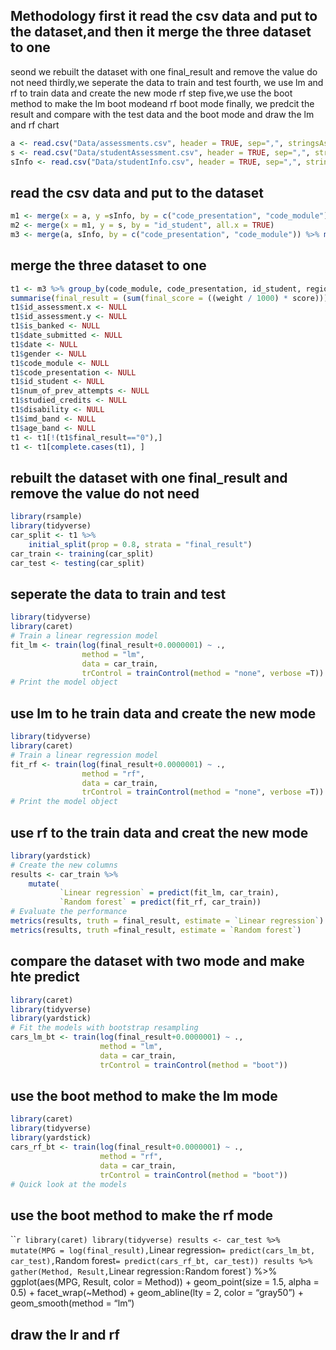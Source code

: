   
## Methodology first it read the csv data and put to the dataset,and then it merge the three dataset to one 
seond we rebuilt the dataset with one final_result and remove the value do not need 
thirdly,we seperate the data to train and test 
fourth, we use lm and rf to train data and create the new mode rf 
step five,we use the boot method to make the lm boot modeand rf boot mode 
finally, we predcit the result and compare with the test data and the boot mode and draw the lm and rf chart
  
  
  
  
```{r}
a <- read.csv("Data/assessments.csv", header = TRUE, sep=",", stringsAsFactors = FALSE)
s <- read.csv("Data/studentAssessment.csv", header = TRUE, sep=",", stringsAsFactors = FALSE)
sInfo <- read.csv("Data/studentInfo.csv", header = TRUE, sep=",", stringsAsFactors = FALSE)
```
## read the csv data and put to the dataset 
```{r}
m1 <- merge(x = a, y =sInfo, by = c("code_presentation", "code_module"), all.x = TRUE)
m2 <- merge(x = m1, y = s, by = "id_student", all.x = TRUE)
m3 <- merge(a, sInfo, by = c("code_presentation", "code_module")) %>% merge(s, by = "id_student")
```
## merge the three dataset to one 
```{r}
t1 <- m3 %>% group_by(code_module, code_presentation, id_student, region) %>% 
summarise(final_result = (sum(final_score = ((weight / 1000) * score))))  
t1$id_assessment.x <- NULL
t1$id_assessment.y <- NULL
t1$is_banked <- NULL
t1$date_submitted <- NULL
t1$date <- NULL
t1$gender <- NULL
t1$code_module <- NULL
t1$code_presentation <- NULL
t1$id_student <- NULL
t1$num_of_prev_attempts <- NULL
t1$studied_credits <- NULL
t1$disability <- NULL
t1$imd_band <- NULL
t1$age_band <- NULL
t1 <- t1[!(t1$final_result=="0"),]
t1 <- t1[complete.cases(t1), ]
```
## rebuilt the dataset with one final_result and remove the value do not need 
```{r}
library(rsample)
library(tidyverse)
car_split <- t1 %>%
    initial_split(prop = 0.8, strata = "final_result")
car_train <- training(car_split)
car_test <- testing(car_split)
```
## seperate the data to train and test 
```{r}
library(tidyverse)
library(caret)
# Train a linear regression model
fit_lm <- train(log(final_result+0.0000001) ~ ., 
                method = "lm", 
                data = car_train,
                trControl = trainControl(method = "none", verbose =T))
# Print the model object
```
##   use lm to he train data and create the new mode

```{r}
library(tidyverse)
library(caret)
# Train a linear regression model
fit_rf <- train(log(final_result+0.0000001) ~ ., 
                method = "rf", 
                data = car_train,
                trControl = trainControl(method = "none", verbose =T))
# Print the model object
```
## use rf to the train data and creat the new mode

```{r}
library(yardstick)
# Create the new columns
results <- car_train %>%
    mutate(
           `Linear regression` = predict(fit_lm, car_train),
           `Random forest` = predict(fit_rf, car_train))
# Evaluate the performance
metrics(results, truth = final_result, estimate = `Linear regression`)
metrics(results, truth =final_result, estimate = `Random forest`)
```
##  compare the  dataset with two mode and make hte predict 

```{r}
library(caret)
library(tidyverse)
library(yardstick)
# Fit the models with bootstrap resampling
cars_lm_bt <- train(log(final_result+0.0000001) ~ ., 
                    method = "lm", 
                    data = car_train,
                    trControl = trainControl(method = "boot"))
```
## use the boot method to make the lm mode 

```{r}
library(caret)
library(tidyverse)
library(yardstick)
cars_rf_bt <- train(log(final_result+0.0000001) ~ ., 
                    method = "rf", 
                    data = car_train,
                    trControl = trainControl(method = "boot"))
# Quick look at the models
```
## use the boot method to make the rf mode 
```{r}
library(caret)
library(tidyverse)
results <- car_test %>%
    mutate(MPG = log(final_result),
           `Linear regression` = predict(cars_lm_bt, car_test),
           `Random forest` = predict(cars_rf_bt, car_test))
results %>%
    gather(Method, Result, `Linear regression`:`Random forest`) %>%
    ggplot(aes(MPG, Result, color = Method)) +
    geom_point(size = 1.5, alpha = 0.5) +
    facet_wrap(~Method) +
    geom_abline(lty = 2, color = "gray50") +
    geom_smooth(method = "lm")


## draw the lr and rf 